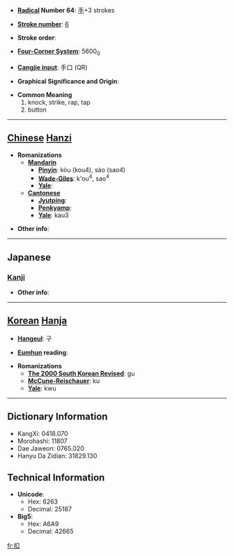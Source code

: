 * '''[[Wiktionary:Chinese radical index| Radical]] Number 64''': [[Wiktionary:Chinese radical index 手|手]]+3 strokes

* '''[[Wiktionary:Chinese total strokes index|Stroke number]]''': [[Wiktionary:Chinese total strokes index 6|6]]

* '''Stroke order''': 

* '''[[Wiktionary:Chinese four corner index|Four-Corner System]]''': 5600<sub>0</sub>

* '''[[Wiktionary:Chinese Cangjie index|Cangjie input]]''': 手口 (QR)

* '''Graphical Significance and Origin''': 

* '''Common Meaning'''
*#knock, strike, rap, tap
*# button


----

== [[Chinese]] [[Hanzi]] ==

* '''Romanizations'''
** '''[[Mandarin]]'''
*** '''[[Pinyin]]''': kòu (kou4), sào (sao4)
*** '''[[Wade-Giles]]''': k'ou<sup>4</sup>, sao<sup>4</sup>
*** '''[[Yale]]''': 
** '''[[Cantonese]]'''
*** '''[[Jyutping]]''':
*** '''[[Penkyamp]]''': 
*** '''[[Yale]]''': kau3

* '''Other info''': 

----

==Japanese==
===[[Kanji]]===
{{kanji|on readings=[[こう]] (kō)
|kun readings=[[たたく]] (tataku), [[ひかえる]] (hikaeru), [[うつ]] (utsu)
}}

* '''Other info''':  

----

== [[Korean]] [[Hanja]] ==

* '''[[Hangeul]]''': 구

* '''[[Eumhun]] reading''': 

* '''Romanizations'''
** '''[[The 2000 South Korean Revised Romanization|The 2000 South Korean Revised]]''': gu
** '''[[McCune-Reischauer]]''': ku
** '''[[Yale]]''': kwu

----

== Dictionary Information ==

* KangXi: 0418.070
* Morohashi: 11807
* Dae Jaweon: 0765.020
* Hanyu Da Zidian: 31829.130

== Technical Information ==

* '''Unicode''':
** Hex: 6263
** Decimal: 25187
* '''Big5''':
** Hex: A6A9
** Decimal: 42665

[[fr:扣]]